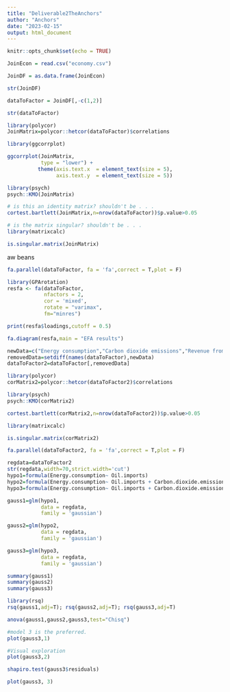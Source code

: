 ```yaml
---
title: "Deliverable2TheAnchors"
author: "Anchors"
date: "2023-02-15"
output: html_document
---
```


```r
knitr::opts_chunk$set(echo = TRUE)
```

```r
JoinEcon = read.csv("economy.csv")

JoinDF = as.data.frame(JoinEcon)
```

```r
str(JoinDF)
```

```r

dataToFactor = JoinDF[,-c(1,2)]

str(dataToFactor)
```

```r
library(polycor)
JoinMatrix=polycor::hetcor(dataToFactor)$correlations
```

```r
library(ggcorrplot)

ggcorrplot(JoinMatrix,
           type = "lower") + 
          theme(axis.text.x  = element_text(size = 5),
                axis.text.y  = element_text(size = 5))
```

```r
library(psych)
psych::KMO(JoinMatrix) 
```
```r
# is this an identity matrix? shouldn't be . . .
cortest.bartlett(JoinMatrix,n=nrow(dataToFactor))$p.value>0.05
```
```r
# is the matrix singular? shouldn't be . . .
library(matrixcalc)
```


```r
is.singular.matrix(JoinMatrix)
```
aw beans

```r
fa.parallel(dataToFactor, fa = 'fa',correct = T,plot = F)
```
```r
library(GPArotation)
resfa <- fa(dataToFactor,
            nfactors = 2,
            cor = 'mixed',
            rotate = "varimax",
            fm="minres")
```
```r
print(resfa$loadings,cutoff = 0.5)
```
```r
fa.diagram(resfa,main = "EFA results")
```
```r
newData=c("Energy consumption","Carbon dioxide emissions","Revenue from coal")
removedData=setdiff(names(dataToFactor),newData)
dataToFactor2=dataToFactor[,removedData]
```

```r
library(polycor)
corMatrix2=polycor::hetcor(dataToFactor2)$correlations
```

```r
library(psych)
psych::KMO(corMatrix2) 
```
```r
cortest.bartlett(corMatrix2,n=nrow(dataToFactor2))$p.value>0.05
```

```r
library(matrixcalc)

is.singular.matrix(corMatrix2)
```
```r
fa.parallel(dataToFactor2, fa = 'fa',correct = T,plot = F)
```
```r

regdata=dataToFactor2
str(regdata,width=70,strict.width='cut')
hypo1=formula(Energy.consumption~ Oil.imports)
hypo2=formula(Energy.consumption~ Oil.imports + Carbon.dioxide.emissions)
hypo3=formula(Energy.consumption~ Oil.imports + Carbon.dioxide.emissions + Industrial.production.growth.rate)
```


```r
gauss1=glm(hypo1,
           data = regdata,
           family = 'gaussian')

gauss2=glm(hypo2,
           data = regdata,
           family = 'gaussian')

gauss3=glm(hypo3,
           data = regdata,
           family = 'gaussian')
```


```r
summary(gauss1)
summary(gauss2)
summary(gauss3)
```


```r
library(rsq)
rsq(gauss1,adj=T); rsq(gauss2,adj=T); rsq(gauss3,adj=T)
```
```r
anova(gauss1,gauss2,gauss3,test="Chisq")
```
```r
#model 3 is the preferred.
plot(gauss3,1)

```
```r
#Visual exploration
plot(gauss3,2)
```
```r
shapiro.test(gauss3$residuals)
```
```r
plot(gauss3, 3)
```

